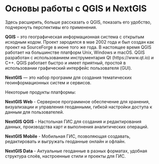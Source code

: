 # Основы работы с QGIS и NextGIS

:::{.callout-note}
Здесь расширить, больше рассказать о QGIS, показать его удобство, подчеркнуть перспективы его применения.
:::

**QGIS** – это географическая информационная система с открытым исходным кодом. Проект зародился в мае 2002 года и был создан как проект на SourceForge в июне того же года. В настоящее время QGIS работает на большинстве платформ Unix, Windows и macOS. QGIS разработан с использованием инструментария Qt (https://www.qt.io) и C++. QGIS работает быстро и имеет приятный, простой в использовании графический интерфейс пользователя (GUI).

**NextGIS** — это набор программ для создания тематических геоинформационных систем и сервисов. 

Некоторые продукты платформы:

**NextGIS Web** - Серверное программное обеспечение для хранения, визуализации и управления геоданными, гибкой настройки доступа к данным для пользователей. 

**NextGIS QGIS** -  Настольная ГИС для создания и редактирования данных, производства карт и выполнения аналитических операций. 

**NextGIS Mobile** - Мобильная ГИС, позволяющая создавать, редактировать и выгружать геоданные онлайн и офлайн. 

**NextGIS Data** - Актуальные геоданные в разных форматах, удобная структура слоёв, настроенные стили и проекты для ГИС. 
